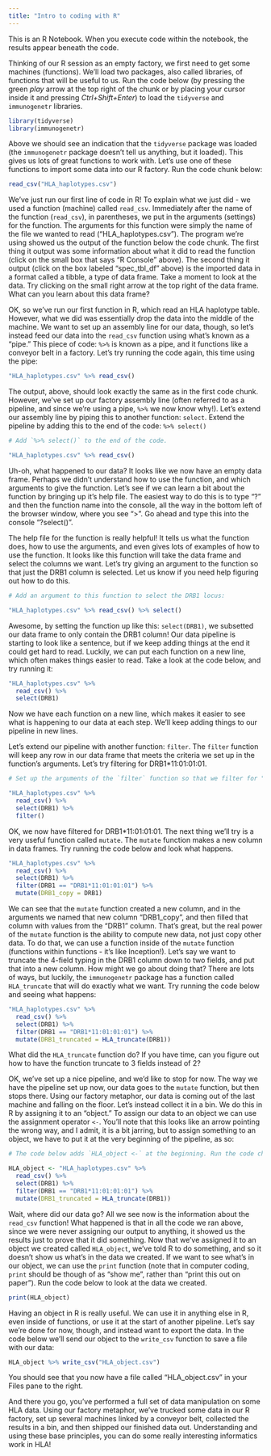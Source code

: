 ```yaml
---
title: "Intro to coding with R"
---
```


This is an R Notebook. When you execute code within the notebook, the results appear beneath the code.

Thinking of our R session as an empty factory, we first need to get some machines (functions). We'll load two packages, also called libraries, of functions that will be useful to us. Run the code below (by pressing the green *play* arrow at the top right of the chunk or by placing your cursor inside it and pressing *Ctrl+Shift+Enter*) to load the `tidyverse` and `immunogenetr` libraries.

```r
library(tidyverse)
library(immunogenetr)
```
Above we should see an indication that the `tidyverse` package was loaded (the `immunogenetr` package doesn't tell us anything, but it loaded). This gives us lots of great functions to work with. Let's use one of these functions to import some data into our R factory. Run the code chunk below:

```r
read_csv("HLA_haplotypes.csv")
```

We've just run our first line of code in R! To explain what we just did - we used a function (machine) called `read_csv`. Immediately after the name of the function (`read_csv`), in parentheses, we put in the arguments (settings) for the function. The arguments for this function were simply the name of the file we wanted to read ("HLA_haplotypes.csv"). The program we're using showed us the output of the function below the code chunk. The first thing it output was some information about what it did to read the function (click on the small box that says "R Console" above). The second thing it output (click on the box labeled "spec_tbl_df" above) is the imported data in a format called a tibble, a type of data frame. Take a moment to look at the data. Try clicking on the small right arrow at the top right of the data frame. What can you learn about this data frame?



OK, so we've run our first function in R, which read an HLA haplotype table. However, what we did was essentially drop the data into the middle of the machine. We want to set up an assembly line for our data, though, so let's instead feed our data into the `read_csv` function using what's known as a "pipe." This piece of code: ` %>% ` is known as a pipe, and it functions like a conveyor belt in a factory. Let's try running the code again, this time using the pipe:

```r
"HLA_haplotypes.csv" %>% read_csv()
```

The output, above, should look exactly the same as in the first code chunk. However, we've set up our factory assembly line (often referred to as a pipeline, and since we're using a pipe, ` %>% ` we now know why!). Let's extend our assembly line by piping this to another function: `select`. Extend the pipeline by adding this to the end of the code: `%>% select()`

```r
# Add `%>% select()` to the end of the code.

"HLA_haplotypes.csv" %>% read_csv()
```

Uh-oh, what happened to our data? It looks like we now have an empty data frame. Perhaps we didn't understand how to use the function, and which arguments to give the function. Let's see if we can learn a bit about the function by bringing up it's help file. The easiest way to do this is to type "?" and then the function name into the console,  all the way in the bottom left of the browser window, where you see ">". Go ahead and type this into the console "?select()".


The help file for the function is really helpful! It tells us what the function does, how to use the arguments, and even gives lots of examples of how to use the function. It looks like this function will take the data frame and select the columns we want. Let's try giving an argument to the function so that just the DRB1 column is selected. Let us know if you need help figuring out how to do this.

```r
# Add an argument to this function to select the DRB1 locus:

"HLA_haplotypes.csv" %>% read_csv() %>% select()
```

Awesome, by setting the function up like this: `select(DRB1)`, we subsetted our data frame to only contain the DRB1 column! Our data pipeline is starting to look like a sentence, but if we keep adding things at the end it could get hard to read. Luckily, we can put each function on a new line, which often makes things easier to read. Take a look at the code below, and try running it:

```r
"HLA_haplotypes.csv" %>% 
  read_csv() %>% 
  select(DRB1)
```

Now we have each function on a new line, which makes it easier to see what is happening to our data at each step. We'll keep adding things to our pipeline in new lines.

Let's extend our pipeline with another function: `filter`. The `filter` function will keep any row in our data frame that meets the criteria we set up in the function's arguments. Let's try filtering for DRB1*11:01:01:01.

```r
# Set up the arguments of the `filter` function so that we filter for "DRB1*11:01:01:01". Here's a hint: in R, saying something equals something else requires two equal signs (==), and make sure you put "DRB1*11:01:01:01" in quotes. Otherwise, you can also look up the help file for the `filter` function! 

"HLA_haplotypes.csv" %>% 
  read_csv() %>% 
  select(DRB1) %>% 
  filter()
```

OK, we now have filtered for DRB1*11:01:01:01. The next thing we'll try is a very useful function called `mutate`. The `mutate` function makes a new column in data frames. Try running the code below and look what happens.

```r
"HLA_haplotypes.csv" %>% 
  read_csv() %>% 
  select(DRB1) %>% 
  filter(DRB1 == "DRB1*11:01:01:01") %>% 
  mutate(DRB1_copy = DRB1)
```

We can see that the `mutate` function created a new column, and in the arguments we named that new column "DRB1_copy", and then filled that column with values from the "DRB1" column. That's great, but the real power of the `mutate` function is the ability to compute new data, not just copy other data. To do that, we can use a function inside of the `mutate` function (functions within functions - it's like Inception!). Let's say we want to truncate the 4-field typing in the DRB1 column down to two fields, and put that into a new column. How might we go about doing that? There are lots of ways, but luckily, the `immunogenetr` package has a function called `HLA_truncate` that will do exactly what we want. Try running the code below and seeing what happens:

```r
"HLA_haplotypes.csv" %>% 
  read_csv() %>% 
  select(DRB1) %>% 
  filter(DRB1 == "DRB1*11:01:01:01") %>% 
  mutate(DRB1_truncated = HLA_truncate(DRB1))
```

What did the `HLA_truncate` function do? If you have time, can you figure out how to have the function truncate to 3 fields instead of 2?

OK, we've set up a nice pipeline, and we'd like to stop for now. The way we have the pipeline set up now, our data goes to the `mutate` function, but then stops there. Using our factory metaphor, our data is coming out of the last machine and falling on the floor. Let's instead collect it in a bin. We do this in R by assigning it to an "object." To assign our data to an object we can use the assignment operator `<-`. You'll note that this looks like an arrow pointing the wrong way, and I admit, it is a bit jarring, but to assign something to an object, we have to put it at the very beginning of the pipeline, as so:

```r
# The code below adds `HLA_object <-` at the beginning. Run the code chunk to see what happens.

HLA_object <- "HLA_haplotypes.csv" %>% 
  read_csv() %>% 
  select(DRB1) %>% 
  filter(DRB1 == "DRB1*11:01:01:01") %>% 
  mutate(DRB1_truncated = HLA_truncate(DRB1))
```

Wait, where did our data go? All we see now is the information about the `read_csv` function! What happened is that in all the code we ran above, since we were never assigning our output to anything, it showed us the results just to prove that it did something. Now that we've assigned it to an object we created called `HLA_object`, we've told R to do something, and so it doesn't show us what's in the data we created. If we want to see what's in our object, we can use the `print` function (note that in computer coding, `print` should be though of as "show me", rather than "print this out on paper"). Run the code below to look at the data we created.

```r
print(HLA_object)
```

Having an object in R is really useful. We can use it in anything else in R, even inside of functions, or use it at the start of another pipeline. Let's say we're done for now, though, and instead want to export the data. In the code below we'll send our object to the `write_csv` function to save a file with our data:

```r
HLA_object %>% write_csv("HLA_object.csv")
```

You should see that you now have a file called "HLA_object.csv" in your Files pane to the right.

And there you go, you've performed a full set of data manipulation on some HLA data. Using our factory metaphor, we've trucked some data in our R factory, set up several machines linked by a conveyor belt, collected the results in a bin, and then shipped our finished data out. Understanding and using these base principles, you can do some really interesting informatics work in HLA!
